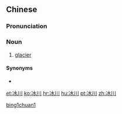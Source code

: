 ==Chinese==
{{zh-forms}}

===Pronunciation===
{{zh-pron
|m=bīngchuān
|c=bing1 cyun1
|cat=n
}}

===Noun===
{{zh-noun}}

# [[glacier]]

====Synonyms====
* {{zh-l|冰河}}

[[Category:zh:Nature|bing1chuan1]]

[[et:冰川]]
[[ko:冰川]]
[[hr:冰川]]
[[hu:冰川]]
[[pt:冰川]]
[[zh:冰川]]